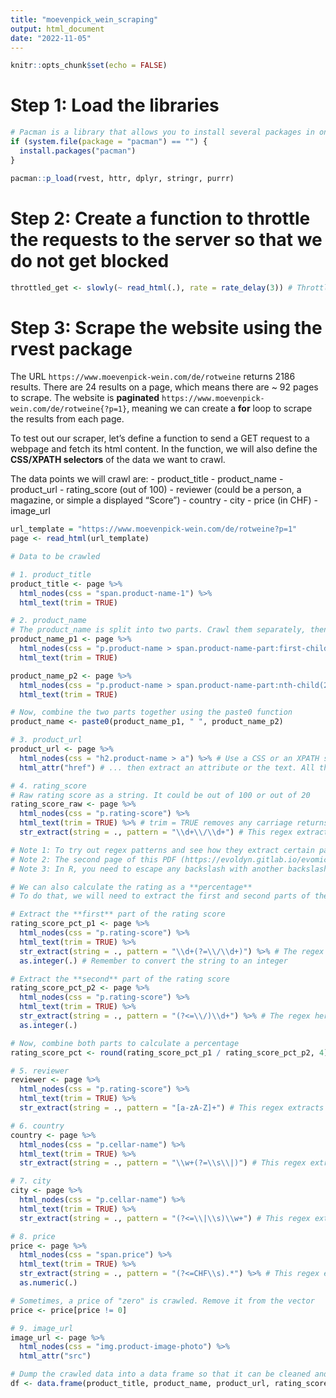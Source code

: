 ```yaml
---
title: "moevenpick_wein_scraping"
output: html_document
date: "2022-11-05"
---
```


```r

knitr::opts_chunk$set(echo = FALSE)
```

# Step 1: Load the libraries

```r
# Pacman is a library that allows you to install several packages in one line of code instead of using install.packages("...")
if (system.file(package = "pacman") == "") {
  install.packages("pacman")
}

pacman::p_load(rvest, httr, dplyr, stringr, purrr)
```

# Step 2: Create a function to throttle the requests to the server so that we do not get blocked

```r
throttled_get <- slowly(~ read_html(.), rate = rate_delay(3)) # Throttle the read_html function using a delay of 3 seconds between each request and the next one
```

# Step 3: Scrape the website using the rvest package

The URL `https://www.moevenpick-wein.com/de/rotweine` returns 2186 results. There are 24 results on a page, which means there are ~ 92 pages to scrape. The website is **paginated** `https://www.moevenpick-wein.com/de/rotweine{?p=1}`, meaning we can create a **for** loop to scrape the results from each page.

To test out our scraper, let's define a function to send a GET request to a webpage and fetch its html content. In the function, we will also define the **CSS/XPATH selectors** of the data we want to crawl.

The data points we will crawl are:
- product_title
- product_name
- product_url
- rating_score (out of 100)
- reviewer (could be a person, a magazine, or simple a displayed "Score")
- country
- city
- price (in CHF)
- image_url

```r
url_template = "https://www.moevenpick-wein.com/de/rotweine?p=1"
page <- read_html(url_template)

# Data to be crawled

# 1. product_title
product_title <- page %>% 
  html_nodes(css = "span.product-name-1") %>% 
  html_text(trim = TRUE)

# 2. product_name
# The product_name is split into two parts. Crawl them separately, then combine them into one variable
product_name_p1 <- page %>% 
  html_nodes(css = "p.product-name > span.product-name-part:first-child") %>% 
  html_text(trim = TRUE)

product_name_p2 <- page %>% 
  html_nodes(css = "p.product-name > span.product-name-part:nth-child(2)") %>% 
  html_text(trim = TRUE)

# Now, combine the two parts together using the paste0 function
product_name <- paste0(product_name_p1, " ", product_name_p2)

# 3. product_url
product_url <- page %>% 
  html_nodes(css = "h2.product-name > a") %>% # Use a CSS or an XPATH selector here
  html_attr("href") # ... then extract an attribute or the text. All the other crawled fields follow the same format

# 4. rating_score
# Raw rating score as a string. It could be out of 100 or out of 20
rating_score_raw <- page %>%
  html_nodes(css = "p.rating-score") %>%
  html_text(trim = TRUE) %>% # trim = TRUE removes any carriage returns or unwanted white space
  str_extract(string = ., pattern = "\\d+\\/\\d+") # This regex extracts any part of the string that matches this pattern "number/number"

# Note 1: To try out regex patterns and see how they extract certain parts of a string, use this website --> https://regex101.com/
# Note 2: The second page of this PDF (https://evoldyn.gitlab.io/evomics-2018/ref-sheets/R_strings.pdf) contains a handy cheat sheet for regex  
# Note 3: In R, you need to escape any backslash with another backslash. This is not needed on the website, so the expression above would be "\d+\/\d+"

# We can also calculate the rating as a **percentage**
# To do that, we will need to extract the first and second parts of the rating score and divide them by each other

# Extract the **first** part of the rating score
rating_score_pct_p1 <- page %>% 
  html_nodes(css = "p.rating-score") %>%
  html_text(trim = TRUE) %>%
  str_extract(string = ., pattern = "\\d+(?=\\/\\d+)") %>% # The regex here is --> extract any digit **before** a division sign "/" followed by numbers
  as.integer(.) # Remember to convert the string to an integer

# Extract the **second** part of the rating score
rating_score_pct_p2 <- page %>% 
  html_nodes(css = "p.rating-score") %>%
  html_text(trim = TRUE) %>%
  str_extract(string = ., pattern = "(?<=\\/)\\d+") %>% # The regex here is --> extract any digit **after** the division sign
  as.integer(.)

# Now, combine both parts to calculate a percentage
rating_score_pct <- round(rating_score_pct_p1 / rating_score_pct_p2, 4)

# 5. reviewer
reviewer <- page %>%
  html_nodes(css = "p.rating-score") %>%
  html_text(trim = TRUE) %>%
  str_extract(string = ., pattern = "[a-zA-Z]+") # This regex extracts any characters from A-Z in the string (lowercase or uppercase)

# 6. country
country <- page %>%
  html_nodes(css = "p.cellar-name") %>%
  html_text(trim = TRUE) %>%
  str_extract(string = ., pattern = "\\w+(?=\\s\\|)") # This regex extracts any word characters **before** " |"

# 7. city
city <- page %>%
  html_nodes(css = "p.cellar-name") %>%
  html_text(trim = TRUE) %>%
  str_extract(string = ., pattern = "(?<=\\|\\s)\\w+") # This regex extracts any word characters **after** "| "

# 8. price
price <- page %>%
  html_nodes(css = "span.price") %>%
  html_text(trim = TRUE) %>%
  str_extract(string = ., pattern = "(?<=CHF\\s).*") %>% # This regex extracts any alphanumeric character **after** (CHF )
  as.numeric(.)

# Sometimes, a price of "zero" is crawled. Remove it from the vector
price <- price[price != 0]

# 9. image_url
image_url <- page %>%
  html_nodes(css = "img.product-image-photo") %>%
  html_attr("src")

# Dump the crawled data into a data frame so that it can be cleaned and formatted
df <- data.frame(product_title, product_name, product_url, rating_score_raw, rating_score_pct, reviewer, price, image_url)
```


